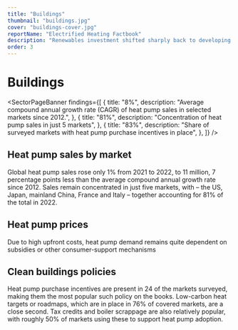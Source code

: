 ```yaml
---
title: "Buildings"
thumbnail: "buildings.jpg"
cover: "buildings-cover.jpg"
reportName: "Electrified Heating Factbook"
description: "Renewables investment shifted sharply back to developing nations in 2020"
order: 3
---
```


# Buildings

<SectorPageBanner
  findings={[
    {
      title: "8%",
      description:
        "Average compound annual growth rate (CAGR) of heat pump sales in selected markets since 2012.",
    },
    {
      title: "81%",
      description: "Concentration of heat pump sales in just 5 markets",
    },
    {
      title: "83%",
      description:
        "Share of surveyed markets with heat pump purchase incentives in place",
    },
  ]}
/>

## Heat pump sales by market

Global heat pump sales rose only 1% from 2021 to 2022, to 11 million, 7 percentage points less than the average compound annual growth rate since 2012. Sales remain concentrated in just five markets, with – the US, Japan, mainland China, France and Italy – together accounting for 81% of the total in 2022.

<MiniChart src="/data/sector/buildings/top_10_heat_pump_sales_2022.csv" />

## Heat pump prices

Due to high upfront costs, heat pump demand remains quite dependent on subsidies or other consumer-support mechanisms

<MiniChart src="/data/sector/buildings/top_10_lowest_cost_of_heat_pump_2022.csv" />

## Clean buildings policies

Heat pump purchase incentives are present in 24 of the markets surveyed, making them the most popular such policy on the books. Low-carbon heat targets or roadmaps, which are in place in 76% of covered markets, are a close second. Tax credits and boiler scrappage are also relatively popular, with roughly 50% of markets using these to support heat pump adoption.

<MiniChart src="/data/sector/buildings/share_of_climatescope_markets_with_a_clean_buildings_policy_in_place_2022.csv" />
